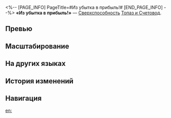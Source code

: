 <%-- [PAGE_INFO]
PageTitle=#Из убытка в прибыль!#
[END_PAGE_INFO] --%>
{{Навык Инфобокс
|Название         = Из убытка в прибыль!
|Изображение      = Навык Из убытка в прибыль!.png
|Персонаж         = Топаз и Счетовод
|Тип              = Сверхспособность
|Тэг              = Усиление
|УронСтойк        = 
|ЭнергияГен       = 5
|Энергия          = 130
|Длительность     = 
|Описание         = Счетовод входит в состояние Поразительный рост!, которое повышает его множитель урона на {{Цвет|Выделенный|75%—165%}}, крит. урон на {{Цвет|Выделенный|12,5%—27,5%}}, а также продвигает действие Счетовода вперёд на 50%, когда противник со статусом Справка о задолженности получает урон от базовой атаки, навыка или сверхспособности союзника. После 2 атак Счетовод возвращается из состояния Поразительный рост!
|Свойство1        = 
|Масштабирование1 = 
}}
'''«Из убытка в прибыль!»''' — [[Сверхспособность]] [[Топаз и Счетовод]].

==Превью==
{{Превью
|Файл = Из убытка в прибыль! Превью
}}

==Масштабирование==
{{Масштабирование навыка|тип=Сверхспособность
|75%;82.5%;90%;97.5%;105%;112.5%;121.88%;131.25%;140.63%;150%;157.5%;165%;172.5%;180%;187.5%
|12.5%;13.75%;15%;16.25%;17.5%;18.75%;20.31%;21.88%;23.44%;25%;26.25%;27.5%;28.75%;30%;31.25%
}}

==На других языках==
{{На других языках
|en   = Turn a Profit!
|zhs  = 扭亏为盈！
|zht  = 轉虧為盈！
|ja   = {{Rubi|赤字|あかじ}}を{{Rubi|黒字|くろじ}}に！
|ko   = 흑자 전환!
|es   = De pérdida a ganancia
|fr   = Pertes et profits
|ru   = Из убытка в прибыль!
|th   = Turn a Profit!
|vi   = Chuyển Lỗ Thành Lời!
|de   = Vom Verlust zum Gewinn!
|id   = Turn a Profit!
|pt   = Lucrar!
}}

==История изменений==
{{История изменений|3.5}}

==Навигация==
{{Навык Навбокс|Топаз и Счетовод}}

[[en:]]